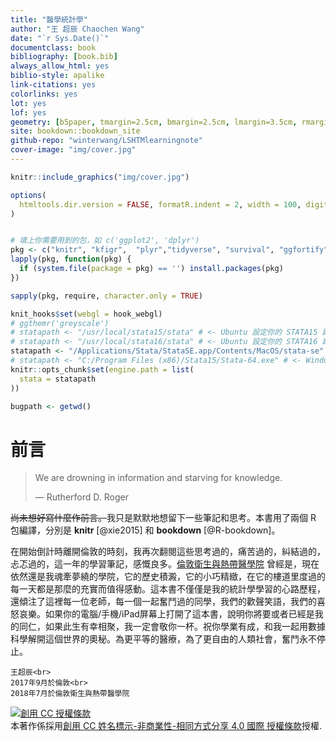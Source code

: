 ```yaml
---
title: "醫學統計學"
author: "王 超辰 Chaochen Wang"
date: "`r Sys.Date()`"
documentclass: book
bibliography: [book.bib]
always_allow_html: yes
biblio-style: apalike
link-citations: yes
colorlinks: yes
lot: yes
lof: yes
geometry: [b5paper, tmargin=2.5cm, bmargin=2.5cm, lmargin=3.5cm, rmargin=2.5cm]
site: bookdown::bookdown_site
github-repo: "winterwang/LSHTMlearningnote"
cover-image: "img/cover.jpg"
---
```


```r
knitr::include_graphics("img/cover.jpg")
```


```r
options(
  htmltools.dir.version = FALSE, formatR.indent = 2, width = 100, digits = 4
)


# 填上你需要用到的包，如 c('ggplot2', 'dplyr')
pkg <- c("knitr", "kfigr",  "plyr","tidyverse", "survival", "ggfortify", "survminer", "haven", "plotly","gridExtra", "Epi", "KMsurv", "gnm", "cmprsk", "mstate", "flexsurv", "splines", "epitools", "shiny", "epiR", "rgl", "ggplot2", "epiDisplay","margins" , "MASS", "psych", "lme4", "nlme", "grid", "sandwich", "kableExtra", "mvtnorm", "scatterplot3d", "car", "ggthemes", "ggsci", "DescTools", "limma", "binomTools", "ggthemr", "BSDA", "lmtest", "FSA", "exact2x2", "dagitty", "ATE", "lmerTest", "tableone", "stargazer","eha", "Hmisc", "ROCR", "PBSmodelling", "LogisticDx", "HLMdiag", "clubSandwich", "codetools", "TailRank", "runjags", "rjags", "R2jags","coda", "ggmcmc", "R2OpenBUGS", "FactoMineR", "factoextra", "jtools", "uwIntroStats", "rethinking", "brms", "patchwork", "tidybayes", "ggdag", "ggrepel")
lapply(pkg, function(pkg) {
  if (system.file(package = pkg) == '') install.packages(pkg)
})

sapply(pkg, require, character.only = TRUE)

knit_hooks$set(webgl = hook_webgl)
# ggthemr('greyscale')
# statapath <- "/usr/local/stata15/stata" # <- Ubuntu 設定你的 STATA15 路徑
# statapath <- "/usr/local/stata16/stata" # <- Ubuntu 設定你的 STATA16 路徑
statapath <- "/Applications/Stata/StataSE.app/Contents/MacOS/stata-se" # <- MacOS 設定你的 STATA 路徑
# statapath <- "C:/Program Files (x86)/Stata15/Stata-64.exe" # <- Windows 設定你的 STATA 路徑
knitr::opts_chunk$set(engine.path = list(
  stata = statapath
))

bugpath <- getwd()
```

# 前言 {-}

> We are drowning in information and starving for knowledge.
>
> --- Rutherford D. Roger


~~尚未想好寫什麼作前言。~~我只是默默地想留下一些筆記和思考。本書用了兩個 R 包編譯，分別是 **knitr**\index{knitr} [@xie2015] 和 **bookdown**\index{bookdown} [@R-bookdown]。

在開始倒計時離開倫敦的時刻，我再次翻閱這些思考過的，痛苦過的，糾結過的，忐忑過的，這一年的學習筆記，感慨良多。[倫敦衛生與熱帶醫學院](https://lshtm.ac.uk/) 曾經是，現在依然還是我魂牽夢繞的學院，它的歷史積澱，它的小巧精緻，在它的樓道里度過的每一天都是那麼的充實而值得感動。這本書不僅僅是我的統計學學習的心路歷程，還傾注了這裡每一位老師，每一個一起奮鬥過的同學，我們的歡聲笑語，我們的喜怒哀樂。如果你的電腦/手機/iPad屏幕上打開了這本書，說明你將要或者已經是我的同仁，如果此生有幸相聚，我一定會敬你一杯。祝你學業有成，和我一起用數據科學解開這個世界的奧秘。為更平等的醫療，為了更自由的人類社會，奮鬥永不停止。



```block2
王超辰<br>
2017年9月於倫敦<br>
2018年7月於倫敦衛生與熱帶醫學院
```



<a rel="license" href="http://creativecommons.org/licenses/by-nc-sa/4.0/"><img alt="創用 CC 授權條款" style="border-width:0" src="https://i.creativecommons.org/l/by-nc-sa/4.0/88x31.png" /></a><br />本著作係採用<a rel="license" href="http://creativecommons.org/licenses/by-nc-sa/4.0/">創用 CC 姓名標示-非商業性-相同方式分享 4.0 國際 授權條款</a>授權.

